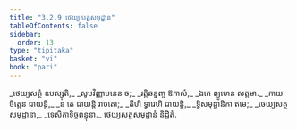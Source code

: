 ```yaml
---
title: "3.2.9 ថេយ្យសត្ថសមុដ្ឋាន"
tableOfContents: false
sidebar:
  order: 13
type: "tipitaka"
basket: "vi"
book: "pari"
---
```



<DynamicBreadcrumb />

<Division number="266" book="pari">

<Paragraph number="1135" type="verses" book="pari">
_ថេយ្យសត្ថំ ឧបស្សុតិ,_  
_សូបវិញ្ញាបនេន ច;_  
_រត្តិឆន្នញ្ច ឱកាសំ,_  
_ឯតេ ព្យូហេន សត្តមា._  

</Paragraph>

<Paragraph number="1136" type="verses" book="pari">
_កាយចិត្តេន ជាយន្តិ,_  
_ន តេ ជាយន្តិ វាចតោ;_  
_តីហិ ទ្វារេហិ ជាយន្តិ,_  
_ទ្វិសមុដ្ឋានិកា ឥមេ;_  
_ថេយ្យសត្ថសមុដ្ឋានា,_  
_ទេសិតាទិច្ចពន្ធុនា._  


</Paragraph>
</Division>

<Paragraph number="1137" type="center" book="pari">
ថេយ្យសត្ថសមុដ្ឋានំ និដ្ឋិតំ.
</Paragraph>